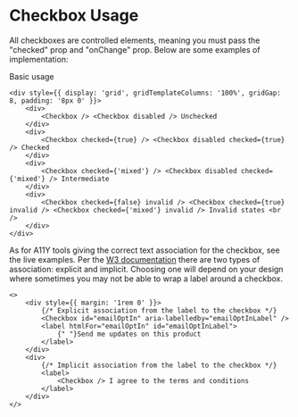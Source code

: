 # Checkbox Usage

All checkboxes are controlled elements, meaning you must pass the "checked" prop and "onChange" prop. Below are some examples of implementation:

Basic usage

```tsx
<div style={{ display: 'grid', gridTemplateColumns: '100%', gridGap: 8, padding: '8px 0' }}>
    <div>
        <Checkbox /> <Checkbox disabled /> Unchecked
    </div>
    <div>
        <Checkbox checked={true} /> <Checkbox disabled checked={true} /> Checked
    </div>
    <div>
        <Checkbox checked={'mixed'} /> <Checkbox disabled checked={'mixed'} /> Intermediate
    </div>
    <div>
        <Checkbox checked={false} invalid /> <Checkbox checked={true} invalid /> <Checkbox checked={'mixed'} invalid /> Invalid states <br />
    </div>
</div>
```

As for A11Y tools giving the correct text association for the checkbox, see the live examples. Per the <a href="https://www.w3.org/TR/html401/interact/forms.html#edef-LABEL" target="_blank">W3 documentation</a> there are two types of association: explicit and implicit. Choosing one will depend on your design where sometimes you may not be able to wrap a label around a checkbox. 

```tsx
<>
    <div style={{ margin: '1rem 0' }}>
        {/* Explicit association from the label to the checkbox */}
        <Checkbox id="emailOptIn" aria-labelledby="emailOptInLabel" />
        <label htmlFor="emailOptIn" id="emailOptInLabel">
            {" "}Send me updates on this product
        </label>
    </div>
    <div>
        {/* Implicit association from the label to the checkbox */}
        <label>
            <Checkbox /> I agree to the terms and conditions
        </label>
    </div>
</>
```
